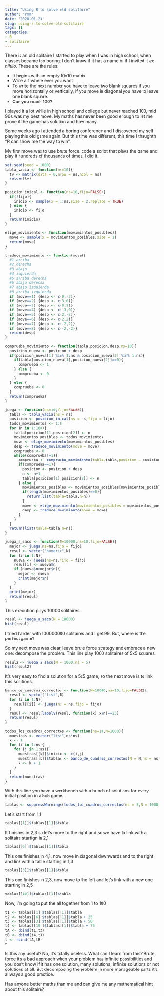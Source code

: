 ```yaml
---
title: "Using R to solve old solitaire"
author: "rmm"
date: '2020-01-23'
slug: using-r-to-solve-old-solitaire
tags: []
categories:
- R
- solitaire
---
```


There is an old solitaire I started to play when I was in high school, when classes became too boring. I don't know if it has a name or if I invited it _ex nihilo_.
These are the rules:

* It begins with an empty 10x10 matrix
* Write a 1 where ever you want
* To write the next number you have to leave two blank squares if you move horizontally or vertically, if you move in diagonal you have to leave one blank square.
* Can you reach 100?

I played it a lot while in high school and college but never reached 100, mid 90s was my best move.
My maths has never been good enough to let me prove if the game has solution and how many.

Some weeks ago I attended a boring conference and I discovered my self playing this old game again. But this time was different, this time I thaughth "R can show me the way to win".

My first move was to use brute force, code a script that plays the game and play it hundreds of thousands of times. I did it.

```r
set.seed(seed = 1000)
tabla_vacia <- function(ns=10){
  tv <- matrix(data = 0,nrow = ns,ncol = ns)
  return(tv)
}

posicion_inical <- function(ns=10,fijo=FALSE){
  if(!fijo){
    inicio <- sample(x = 1:ns,size = 2,replace = TRUE)
  } else {
    inicio <- fijo
  }
  return(inicio)
}

elige_movimiento <- function(movimientos_posibles){
  move <- sample(x = movimientos_posibles,size = 1)
  return(move)
}

traduce_movimiento <- function(move){
  #1 arriba
  #2 derecha
  #3 abajo
  #4 izquierda
  #5 arriba derecha
  #6 abajo derecha
  #7 abajo izquierda
  #8 arriba izquierda
  if (move==1) {desp <- c(0,-3)}
  if (move==2) {desp <- c(3,0)}
  if (move==3) {desp <- c(0,3)}
  if (move==4) {desp <- c(-3,0)}
  if (move==5) {desp <- c(2,-2)}
  if (move==6) {desp <- c(2,2)}
  if (move==7) {desp <- c(-2,2)}
  if (move==8) {desp <- c(-2,-2)}
  return(desp)
}

comprueba_movimiento <- function(tabla,posicion,desp,ns=10){
  posicion_nueva <- posicion + desp
  if(posicion_nueva[1] %in% 1:ns & posicion_nueva[2] %in% 1:ns){
    if(tabla[posicion_nueva[1],posicion_nueva[2]]==0){
      comprueba <- 1
    } else {
      comprueba <- 0
    }
  } else {
    comprueba <- 0
  }
  return(comprueba)
}

juega <- function(ns=10,fijo=FALSE){
  tabla <- tabla_vacia(ns = ns)
  posicion <- posicion_inical(ns = ns,fijo = fijo)
  todos_movimientos <- 1:8
  for (n in 1:100){
    tabla[posicion[1],posicion[2]] <- n
    movimientos_posibles <- todos_movimientos
    move <- elige_movimiento(movimientos_posibles)
    desp <- traduce_movimiento(move = move)
    comprueba <- 0
    while(comprueba!=1){
      comprueba <- comprueba_movimiento(tabla=tabla,posicion = posicion,desp = desp,ns = ns)
      if(comprueba==1){
        posicion <- posicion + desp
        n <- n+1
        tabla[posicion[1],posicion[2]] <- n
      } else {
        movimientos_posibles <- movimientos_posibles[movimientos_posibles!=move]
        if(length(movimientos_posibles)==0){
          return(list(tabla=tabla,n=n))
        }
        move <- elige_movimiento(movimientos_posibles = movimientos_posibles)
        desp <- traduce_movimiento(move = move)
      }
    }
  }
  return(list(tabla=tabla,n=n))
}

juega_a_saco <- function(N=10000,ns=10,fijo=FALSE){
  mejor <- juega(ns=ns,fijo = fijo)
  resul <- vector("numeric",N)
  for (i in 1:N){
    nueva <- juega(ns=ns,fijo = fijo)
    resul[i] <- nueva$n
    if (nueva$n>mejor$n){
      mejor <- nueva
      print(mejor$n)
    }
  }
  print(mejor)
  return(resul)
}
```

This execution plays 10000 solitaires 

```r
resul <- juega_a_saco(N = 10000)
hist(resul)
```

I tried harder with 100000000 solitaires and I get 99. But, where is the perfect game?

So my next move was clear, leave brute force strategy and embrace a new one: decompose the problem. This line play 1000 solitaires of 5x5 squares

```r
resul2 <- juega_a_saco(N = 1000,ns = 5)
hist(resul2)
```

It's very easy to find a solution for a 5x5 game, so the next move is to link this solutions.

```r
banco_de_cuadros_correctos <- function(N=10000,ns=10,fijo=FALSE){
  resul <- vector("list",N)
  for (i in 1:N){
    resul[[i]] <- juega(ns = ns,fijo = fijo)
  }
  resul <- resul[lapply(resul, function(x) x$n)==25]
  return(resul)
}

todos_los_cuadros_correctos <- function(ns=10,N=1000){
  muestras <- vector("list",ns*ns)
  k <- 1
  for (i in 1:ns){
    for (j in 1:ns){
      muestras[[k]]$inicio <- c(i,j)
      muestras[[k]]$tablas <- banco_de_cuadros_correctos(N = N,ns = ns,fijo = c(i,j))
      k <- k + 1
    }
  }
  return(muestras)
}
```

With this line you have a workbench with a bunch of solutions for every initial position in a 5x5 game.

```r
tablas <- suppressWarnings(todos_los_cuadros_correctos(ns = 5,N = 1000))
```

Let's start from 1,1

```r
tablas[[1]]$tablas[[1]]$tabla
```

It finishes in 2,3 so let's move to the right and so we have to link with a solitaire startign in 2,1

```r
tablas[[6]]$tablas[[1]]$tabla
```

This one finishes in 4,1, now move in diagonal downwards and to the right and link with a table starting in 1,3

```r
tablas[[3]]$tablas[[1]]$tabla
```

This one finishes in 2,3, now move to the left and let's link with a new one starting in 2,5

```r
tablas[[10]]$tablas[[1]]$tabla
```

Now, i'm going to put the all together from 1 to 100

```r
t1 <- tablas[[1]]$tablas[[1]]$tabla
t2 <- tablas[[6]]$tablas[[1]]$tabla + 25
t3 <- tablas[[3]]$tablas[[1]]$tabla + 50
t4 <- tablas[[10]]$tablas[[1]]$tabla + 75
tA <- cbind(t1,t2)
tB <- cbind(t4,t3)
t <- rbind(tA,tB)
t
```

Is this any useful? No, it's totally useless.
What can I learn from this? Brute force it's a bad approach when your problem has infinite possibilities and you don't know if it has one solution, many solutions, infinite solutions or not solutions at all.
But decomposing the problem in more manageable parts it's allways a good practice.

Has anyone better maths than me and can give me any mathematical hint about this solitaire?
